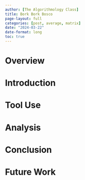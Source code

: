 ```yaml
---
author: [The Algorithmology Class]
title: Bork Bork Bosco 
page-layout: full
categories: [post, average, matrix]
date: "2024-03-22"
date-format: long
toc: true
---
```


# Overview 


# Introduction 


# Tool Use 


# Analysis


# Conclusion 


# Future Work 